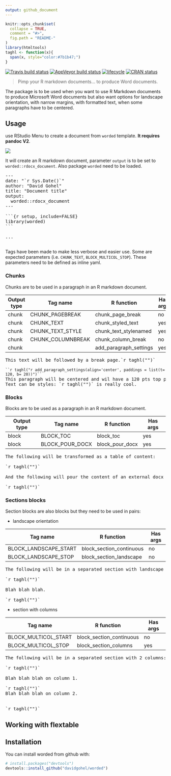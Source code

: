 ```yaml
---
output: github_document
---
```


<!-- README.md is generated from README.Rmd. Please edit that file -->

```r
knitr::opts_chunk$set(
  collapse = TRUE,
  comment = "#>",
  fig.path = "README-"
)
library(htmltools)
taghl <- function(x){
  span(x, style="color:#7b1b47;")
}
```

[![Travis build status](https://travis-ci.org/davidgohel/worded.svg?branch=master)](https://travis-ci.org/davidgohel/worded)
[![AppVeyor build status](https://ci.appveyor.com/api/projects/status/github/davidgohel/worded?branch=master&svg=true)](https://ci.appveyor.com/project/davidgohel/worded)
[![lifecycle](https://img.shields.io/badge/lifecycle-experimental-orange.svg)](https://www.tidyverse.org/lifecycle/#experimental)
[![CRAN status](https://www.r-pkg.org/badges/version/worded)](https://cran.r-project.org/package=worded)

> Pimp your R markdown documents... to produce Word documents. 

The package is to be used when you want to use R Markdown documents to produce Microsoft Word 
documents but also want options for landscape orientation, with narrow margins, with 
formatted text, when some paragraphs have to be centered.


## Usage

use RStudio Menu to create a document from `worded` template. **It requires pandoc V2**.

![](tools/rstudio_new_rmd.gif)


It will create an R markdown document, parameter `output` is to be set to `worded::rdocx_document`. 
Also package `worded` need to be loaded.

<pre>
---
date: "`r Sys.Date()`"
author: "David Gohel"
title: "Document title"
output: 
  worded::rdocx_document
---

&#96;&#96;&#96;{r setup, include=FALSE}
library(worded)
&#96;&#96;&#96;

...

</pre>



Tags have been made to make less verbose and easier use. 
Some are expected parameters (i.e. `CHUNK_TEXT`, `BLOCK_MULTICOL_STOP`). These parameters 
need to be defined as inline yaml.

### Chunks

Chunks are to be used in a paragraph in an R markdown document.

| Output type | Tag name          | R function             | Has args |
|-------------|-------------------|------------------------|----------|
| chunk       | CHUNK_PAGEBREAK   | chunk_page_break       | no       |
| chunk       | CHUNK_TEXT        | chunk_styled_text      | yes      |
| chunk       | CHUNK_TEXT_STYLE  | chunk_text_stylenamed  | yes      |
| chunk       | CHUNK_COLUMNBREAK | chunk_column_break     | no       |
| chunk       |                   | add_paragraph_settings | yes      |

<pre>This text will be followed by a break page.`r taghl("<!---CHUNK_PAGEBREAK--->")`

<code>&#96;`r taghl("r add_paragraph_settings(align='center', paddings = list(t= 120, b= 20))")`&#96;</code>
This paragraph will be centered and wil have a 120 pts top padding and 20 bottom padding.
Text can be styles: `r taghl("<!---CHUNK_TEXT{str: 'worded', color: 'orange'}--->")` is really cool.
</pre>


### Blocks

Blocks are to be used as a paragraph in an R markdown document.

| Output type | Tag name          | R function             | Has args |
|-------------|-------------------|------------------------|----------|
| block       | BLOCK_TOC         | block_toc              | yes      |
| block       | BLOCK_POUR_DOCX   | block_pour_docx        | yes      |

<pre>The following will be transformed as a table of content:

`r taghl("<!---BLOCK_TOC--->")`

And the following will pour the content of an external docx file into the produced document:

`r taghl("<!---BLOCK_POUR_DOCX{docx_file:'path/to/docx'}--->")`</pre>


### Sections blocks

Section blocks are also blocks but they need to be used in pairs:


* landscape orientation

| Tag name              | R function               | Has args |
|-----------------------|--------------------------|----------|
| BLOCK_LANDSCAPE_START | block_section_continuous | no       |
| BLOCK_LANDSCAPE_STOP  | block_section_landscape  | no       |

<pre>The following will be in a separated section with landscape orientation

`r taghl("<!---BLOCK_LANDSCAPE_START--->")`

Blah blah blah.

`r taghl("<!---BLOCK_LANDSCAPE_STOP--->")`</pre>



* section with columns

| Tag name              | R function               | Has args |
|-----------------------|--------------------------|----------|
| BLOCK_MULTICOL_START  | block_section_continuous | no       |
| BLOCK_MULTICOL_STOP   | block_section_columns    | yes      |

<pre>
The following will be in a separated section with 2 columns:

`r taghl("<!---BLOCK_MULTICOL_START--->")`

Blah blah blah on column 1.

`r taghl("<!---CHUNK_COLUMNBREAK--->")`
Blah blah blah on column 2.


`r taghl("<!---BLOCK_MULTICOL_STOP{widths: [3,3], space: 0.2, sep: true}--->")`
</pre>

## Working with flextable



## Installation

You can install worded from github with:

```r
# install.packages("devtools")
devtools::install_github("davidgohel/worded")
```
